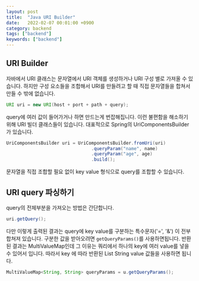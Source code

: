 ```yaml
---
layout: post
title:  "Java URI Builder"
date:   2022-02-07 00:01:00 +0900
category: backend
tags: ["backend"]
keywords: ["backend"]
---
```


## URI Builder
자바에서 URI 클래스는 문자열에서 URI 객체를 생성하거나 URI 구성 별로 가져올 수 있습니다.
하지만 구성 요소들을 조합해서 URI를 만들려고 할 때 직접 문자열들을 합쳐서 만들 수 밖에 없습니다.

```java
URI uri = new URI(host + port + path + query);
```

query에 여러 값이 들어가거나 하면 만드는게 번잡해집니다.
이런 불편함을 해소하기 위해 URI 빌더 클래스들이 있습니다.
대표적으로 Spring의 UriComponentsBuilder가 있습니다.

```java 
UriComponentsBuilder uri = UriComponentsBuilder.fromUri(uri)
                                .queryParam("name", name)
                                .queryParam("age", age)
                                .build();
```

문자열을 직접 조합할 필요 없이 key value 형식으로 query를 조합할 수 있습니다.

## URI query 파싱하기
query의 전체부분을 가져오는 방법은 간단합니다.

```java 
uri.getQuery();
```

다만 이렇게 출력된 결과는 query에 key value를 구분하는 특수문자('=', '&') 이 전부 합쳐져 있습니다.
구분한 값을 받아오려면 `getQueryParams()`를 사용하면됩니다.
반환된 결과는 MultiValueMap인데 그 이유는 쿼리에서 하나의 key에 여러 value를 넣을 수 있어서 입니다. 
따라서 key 에 따라 반환된 List String value 값들을 사용하면 됩니다.

```java 
MultiValueMap<String, String> queryParams = u.getQueryParams();
```

